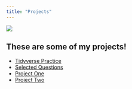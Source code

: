 ```yaml
---
title: "Projects"
---
```


![](photos/cacc5b2987509b1bac788cfda7af2e7c.jpg){fig-align="center"}

## These are some of my projects!

-   [Tidyverse Practice](tidyverse.qmd)
-   [Selected Questions](https://stt2860-f2024.github.io/r4ds-exercises-becktolle/CH01.html)
-   [Project One](https://stt2860-f2024.github.io/bicycle-sharing-becktolle/BikeSharing.html)
-   [Project Two](Project2.qmd)
